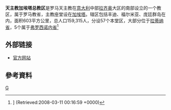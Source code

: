 '''天主教加埃塔总教区'''是罗马天主教在[[意大利|意大利]]中部[[拉齐奥|拉齐奥]]大区的南部设立的一个教区，属于罗马教省，主教座堂设在[[加埃塔|加埃塔]]。辖区包括丰迪、福尔米亚、庞廷群岛在内，面积603平方公里，总人口159,315人，分设57个本堂区，大部分位于[[拉蒂纳省|拉蒂纳省]]，5个属于[[弗罗西诺内省|弗罗西诺内省]]<ref>{{cite web |url=http://www.chiesacattolica.it/pls/cci_new/bd_edit_info.ric_parr?cod_reg=&cod_dioc=316&dadiocesi=1 |title=存档副本 |accessdate=2008-10-27 |deadurl=yes |archiveurl=https://web.archive.org/web/20071030134108/http://www.chiesacattolica.it/pls/cci_new/bd_edit_info.ric_parr?cod_reg=&cod_dioc=316&dadiocesi=1 |archivedate=2007-10-30 }}]
(Retrieved:2008-03-11 00:16:59 +0000)</ref>

==外部链接==
*[https://web.archive.org/web/20060618114026/http://www.arcidiocesigaeta.it/SitePages/HomePage.aspx 官方网站] {{it icon}}

==參考資料==
<div class="references-small">
<references />
</div>

{{意大利天主教教區}}
[[Category:意大利天主教教区|G]]